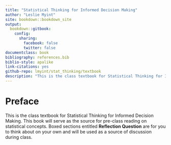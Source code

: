 ```yaml
--- 
title: "Statistical Thinking for Informed Decision Making"
author: "Leslie Myint"
site: bookdown::bookdown_site
output:
  bookdown::gitbook:
    config:
      sharing:
        facebook: false
        twitter: false
documentclass: book
bibliography: references.bib
biblio-style: apalike
link-citations: yes
github-repo: lmyint/stat_thinking/textbook
description: "This is the class textbook for Statistical Thinking for Informed Decision Making."
---
```


# Preface {-}

This is the class textbook for Statistical Thinking for Informed Decision Making. This book will serve as the source for pre-class reading on statistical concepts. Boxed sections entitled **Reflection Question** are for you to think about on your own and will be used as a source of discussion during class.
